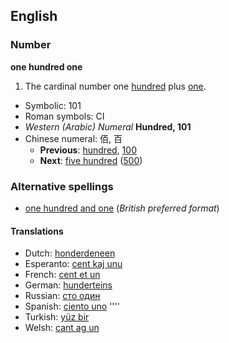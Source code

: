 ==English==

===Number===
'''one hundred one'''

# The cardinal number one [[hundred]] plus [[one]].
*Symbolic: 101
*Roman symbols: CI
*''Western (Arabic) Numeral'' '''Hundred, 101'''
*Chinese numeral: 佰, 百
**'''Previous''': [[hundred]], [[100]]
**'''Next''': [[five hundred]] ([[500]])

===Alternative spellings===
*[[one hundred and one]] (''British preferred format'') <!--This entry only exists to showcase the "and" difference between US and UK/Commonwealth, right?  Shouldn't it go a little more in depth, explaining that "and" is acceptable in the US, but likely to cause confusion (since "and" usually implies a decimal point?)-->

====Translations====
<!--
Should we have translations linking to non-existing page here?
Chanses are we will never have an article about "honderdeneen" (dutch translation of 101) on en.wikipedia.org, right?
-->
*Dutch: [[honderdeneen]] {{f}}
*Esperanto: [[cent kaj unu]]
*French: [[cent et un]] {{m}}
*German: [[hunderteins]] {{f}}
*Russian: [[сто один]]
*Spanish: [[ciento uno]] ''''
*Turkish: [[yüz bir]]
*Welsh: [[cant ag un]]